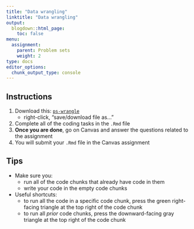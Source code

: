 ```yaml
---
title: "Data wrangling"
linktitle: "Data wrangling"
output:
  blogdown::html_page:
    toc: false
menu:
  assignment:
    parent: Problem sets
    weight: 2
type: docs
editor_options: 
  chunk_output_type: console
---
```


## Instructions


1. Download this: <i class="far fa-file-archive"></i> [`ps-wrangle`](/problem-sets/ps-wrangle.Rmd)
    - right-click, "save/download file as..."
2. Complete all of the coding tasks in the `.Rmd` file
3. **Once you are done**, go on Canvas and answer the questions related to the assignment
4. You will submit your `.Rmd` file in the Canvas assignment

## Tips

- Make sure you: 
    - run all of the code chunks that already have code in them
    - write your code in the empty code chunks
- Useful shortcuts: 
    - to run all the code in a specific code chunk, press the green right-facing triangle at the top right of the code chunk
    - to run all *prior* code chunks, press the downward-facing gray triangle at the top right of the code chunk

